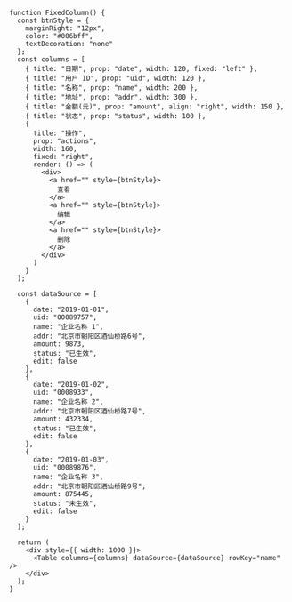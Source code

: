 <!-- 固定列 -->

```tsx live=true
function FixedColumn() {
  const btnStyle = {
    marginRight: "12px",
    color: "#006bff",
    textDecoration: "none"
  };
  const columns = [
    { title: "日期", prop: "date", width: 120, fixed: "left" },
    { title: "用户 ID", prop: "uid", width: 120 },
    { title: "名称", prop: "name", width: 200 },
    { title: "地址", prop: "addr", width: 300 },
    { title: "金额(元)", prop: "amount", align: "right", width: 150 },
    { title: "状态", prop: "status", width: 100 },
    {
      title: "操作",
      prop: "actions",
      width: 160,
      fixed: "right",
      render: () => (
        <div>
          <a href="" style={btnStyle}>
            查看
          </a>
          <a href="" style={btnStyle}>
            编辑
          </a>
          <a href="" style={btnStyle}>
            删除
          </a>
        </div>
      )
    }
  ];

  const dataSource = [
    {
      date: "2019-01-01",
      uid: "00089757",
      name: "企业名称 1",
      addr: "北京市朝阳区酒仙桥路6号",
      amount: 9873,
      status: "已生效",
      edit: false
    },
    {
      date: "2019-01-02",
      uid: "0008933",
      name: "企业名称 2",
      addr: "北京市朝阳区酒仙桥路7号",
      amount: 432334,
      status: "已生效",
      edit: false
    },
    {
      date: "2019-01-03",
      uid: "00089876",
      name: "企业名称 3",
      addr: "北京市朝阳区酒仙桥路9号",
      amount: 875445,
      status: "未生效",
      edit: false
    }
  ];

  return (
    <div style={{ width: 1000 }}>
      <Table columns={columns} dataSource={dataSource} rowKey="name" />
    </div>
  );
}
```
